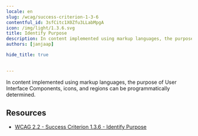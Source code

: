 ```yaml
---
locale: en
slug: /wcag/success-criterion-1-3-6
contentful_id: 3sfCitc1X0Zfu3LLabMpgA
icon: /img/light/1.3.6.svg
title: Identify Purpose
description: In content implemented using markup languages, the purpose of User Interface Components, icons, and regions can be programmatically determined.
authors: [janjaap]

hide_title: true

	
---
```


<Hero
  title="Identify Purpose"
  icon="/img/light/1.3.6.svg"
  prefix="Success Criterion 1.3.6"
  suffix="Level AAA"
/>

In content implemented using markup languages, the purpose of User Interface Components, icons, and regions can be programmatically determined.

## Resources

- [WCAG 2.2 - Success Criterion 1.3.6 - Identify Purpose](https://www.w3.org/TR/WCAG22/#identify-purpose)